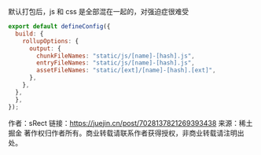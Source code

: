 默认打包后，js 和 css 是全部混在一起的，对强迫症很难受
```js
export default defineConfig({
  build: {
    rollupOptions: {
      output: {
        chunkFileNames: "static/js/[name]-[hash].js",
        entryFileNames: "static/js/[name]-[hash].js",
        assetFileNames: "static/[ext]/[name]-[hash].[ext]",
      },
    },
  },
  },
});


```

作者：sRect
链接：https://juejin.cn/post/7028137821269393438
来源：稀土掘金
著作权归作者所有。商业转载请联系作者获得授权，非商业转载请注明出处。